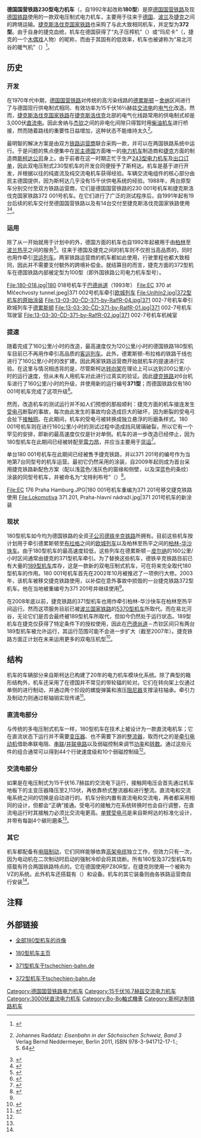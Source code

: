 {{Infobox Locomotive
| name = 德国国营铁路230型电力机车<br />德国铁路180型电力机车<br />捷克斯洛伐克国铁372型电力机车<br />捷克铁路371型/372型电力机车
| image = DR 180 009.jpg
| caption = 德国国营铁路180 009号机车
| type = [[电力机车|电力机车]]
| origin = {{CSK}}
| builder = [[斯柯达公司|斯柯达公司]]、{{link-de|黑尼格斯多夫电力机车厂|Lokomotivbau Elektrotechnische Werke Hans Beimler Hennigsdorf}}（仅交流电部件）
| buildmodel = 
| serialnumber = [[德国国营铁路|DR]] 230 001–020<br />[[德国铁路|DB]] 180 001–020<br />[[ČSD|ČSD]]/[[ČD|ČD]] 372 001–015
| builddate = 1988–1991
| totalproduction  = 20台（[[德国国营铁路|德国国营铁路]]）<br />15台（[[捷克斯洛伐克国家铁路|捷克斯洛伐克国家铁路]]）
| user = [[德国国营铁路|德国国营铁路]]/[[德国铁路|德国铁路]]<br />[[捷克斯洛伐克国家铁路|捷克斯洛伐克国家铁路]]/[[捷克铁路|捷克铁路]]
| uicclass = [[Bo'Bo'|Bo'Bo']]
| gauge = {{RailGauge|sg|al=on|allk=on}}
| wheeldiameter = 
| axleload = 21吨
| wheelbase = 
| minimumcurve = 
| length = 16,800毫米
| width = 
| height = 
| framesize = 
| weight = 84吨
| sandcap = 
| electricsystem = 15千伏16⅔赫兹[[交流电|交流电]]<br />3000伏[[直流电|直流电]]
| collectionmethod = [[高架电缆|高架电缆]]
| transmission = 
| tractionmotors = 4台
| topspeed = DB 180：120公里/小时<br />ČD 372：120公里/小时<br />ČD 371：160公里/小时
| sustainedspeed = 
| poweroutput = 3,260千瓦（每小时）<br />3,080千瓦（持续）
| tractiveeffort = 280千牛（起动）<br />141.6千瓦（持续）
| locobrakes = [[闸瓦制动|闸瓦制动]]、[[电阻制动|电阻制动]]
| safety = [[PZB|PZB]]、{{link-de|Sifa|Sicherheitsfahrschaltung}}
| notes =
}}

'''德国国营铁路230型电力机车'''（{{lang-de|'''DR-Baureihe 230'''}}，自1992年起改称'''180型'''）是原[[德国国营铁路|德国国营铁路]]及现[[德国铁路|德国铁路]]使用的一款双电压制式电力机车，主要用于往来于[[德国|德国]]、[[波兰|波兰]]及[[捷克|捷克]]之间的跨境运输。[[捷克斯洛伐克国家铁路|捷克斯洛伐克国家铁路]]也采购了与此大致相同机车，并定型为'''372型'''。由于自身的捷克血统，机车在德国获得了“丸子压榨机”（{{lang|de|Knödelpresse}}）或“玛尼卡”（{{lang|cs|Mánička}}，捷克的一个[[木偶戏|木偶戏]]人物）的昵称，而由于其固有的低效率，机车也被谑称为“易北河谷的暖气机”（{{lang|de|Elbtalheizung}}）<ref>{{de}}{{cite web|url=http://www.bahnbilder.de/bild/Tschechien~E-Loks~BR+371/745684/die-268d-371-015-9-vclav-ex.html|title=''Die ČD 371 015-9 "Václav" ex ČD 372 015-8, ČSD 372 015-8 steht am 27.08.2019 beim Hbf Dresden''|work=Bahnbilder.de|accessdate=2014-01-04|archive-date=2014-01-04|archive-url=https://web.archive.org/web/20140104212700/http://www.bahnbilder.de/bild/Tschechien~E-Loks~BR+371/745684/die-268d-371-015-9-vclav-ex.html|dead-url=no}}</ref>。

==历史==
===开发===
在1970年代中期，[[德国国营铁路|德国国营铁路]]对传统的高污染线路{{link-de|杰钦-德累斯顿新城铁路|Bahnstrecke Děčín–Dresden-Neustadt|易北河谷铁路}}的[[德累斯顿|德累斯顿]]－[[赖因哈尔茨多夫-舍纳|舍纳]]区间进行了与德国现行供电制式相同、有效功率为15千伏16⅔赫兹[[交流电|交流电]]的[[电气化铁路|电气化]]改造。然而，[[捷克斯洛伐克国家铁路|捷克斯洛伐克国家铁路]]在[[捷克斯洛伐克|捷克斯洛伐克]]北部的电气化线路常用的供电制式却是3,000伏[[直流电|直流电]]。因此舍纳与[[杰钦|杰钦]]之间的非电化间隙只得暂时用[[柴油机车|柴油机车]]进行桥接，然而随着路线的重要性日益增加，这种状态不能维持太久<ref>{{de}}Johannes Raddatz: ''Eisenbahn in der Sächsischen Schweiz, Band 3'' Verlag Bernd Neddermeyer, Berlin 2011, ISBN 978-3-941712-17-1.; S. 64</ref>。

最明智的解决方案是由双方[[铁路运营商|铁路运营商]]联合采购一款{{link-de|多制式车辆|Mehrsystemfahrzeug|双电压制式机车}}，并可以在两国铁路系统中运行。于是问题的焦点便集中在[[民主德国|民主德国]]方面唯一的[[电力机车|电力机车]]制造商{{link-de|黑尼格斯多夫电力机车厂|Lokomotivbau Elektrotechnische Werke Hans Beimler Hennigsdorf}}和[[捷克|捷克]]方面的制造商[[斯柯达公司|斯柯达公司]]身上。由于前者在这一时期正忙于生产[[德国国营铁路243型电力机车|243型电力机车]]及[[出口贸易|出口订单]]，因此双电压制式230型机车的开发合同便授予了斯柯达。机车是基于{{link-de|捷克斯洛伐克国铁ES499.1型电力机车|ČSD-Baureihe ES 499.1}}进行开发，并根据以往的纯直流及纯交流电机车获得经验。车辆交流电组件的核心部分由民主德国提供，因为斯柯达几乎没有15千伏供电系统的经验。1988年，两台原型车分别交付至双方铁路运营商，它们是德国国营铁路的230 001号机车和捷克斯洛伐克国家铁路372 001号机车。在它们进行了广泛的测试程序后，自1991年起有19台后续的机车交付至德国国营铁路以及有14台交付至捷克斯洛伐克国家铁路使用<ref>{{de}}{{cite web|url=http://www.oocities.org/de/rolfwiso/Elektroloks/230dr.html|title=''Die Elektrolokomotiven der Baureihe 230 DR (180 DB AG)''|work=RolfWiso's Homepage|accessdate=2014-01-04|archive-date=2014-01-04|archive-url=https://web.archive.org/web/20140104204247/http://www.oocities.org/de/rolfwiso/Elektroloks/230dr.html|dead-url=no}}</ref><ref>{{de}}{{cite web|url=http://www.baureihe180.de/entwicklung.html|title=''Von der Entwicklung zum Prototyp''|work=Lutz Zschage|accessdate=2014-01-04|archive-date=2014-01-04|archive-url=https://web.archive.org/web/20140104212543/http://www.baureihe180.de/entwicklung.html|dead-url=no}}</ref>。

===运用===
除了从一开始就用于计划中的{{link-de|北部国家铁路|k.k. Nördliche Staatsbahn|德累斯顿-布拉格铁路}}外，德国方面的机车也自1992年起被用于由[[柏林|柏林]]至[[波兰|波兰]][[热平|热平]]之间的服务<ref>{{de}}{{cite web|url=http://www.gerdboehmer-berlinereisenbahnarchiv.de/Statistiken/IMG-IZ-DR.html|title=''Die internationalen Reisezüge der DR von 1977 bis 1993''|work=Gerd Boehmer|accessdate=2014-01-04|archive-date=2014-01-04|archive-url=https://web.archive.org/web/20140104210848/http://www.gerdboehmer-berlinereisenbahnarchiv.de/Statistiken/IMG-IZ-DR.html|dead-url=no}}</ref>。往来于德国及捷克之间的机车则不仅担当高品质的{{link-de|长途运输|Fernverkehr|长途列车}}，同时也用作牵引[[货运列车|货运列车]]。两家铁路运营商的机车都如此使用，行驶里程也都大致相同，因此并不需要支付额外的跨境补偿金。就结算目的而言，捷克方面的372型机车在德国铁路内部被定型为100型（即外国铁路公司电力机车型号）。

<gallery>
File:180-018.jpg|180 018号机车于[[巴德尚道|巴德尚道]]（1993年）
File:EC 370 at Mlčechvosty tunnel.jpeg|371 002号机车牵引[[欧城列车|欧城列车]]
File:Unlhln2.jpg|372型机车的原始涂装
File:13-03-30-ČD-371-by-RalfR-04.jpg|371 002-7号机车牵引欧城列车于[[德累斯顿|德累斯顿]]
File:13-03-30-ČD-371-by-RalfR-01.jpg|371 002-7号机车驾驶室
File:13-03-30-ČD-371-by-RalfR-02.jpg|371 002-7号机车机械室
</gallery>

===提速===
随着{{link-de|柏林-德累斯顿铁路|Bahnstrecke Berlin–Dresden}}完成了160公里/小时的改造，最高速度仅为120公里/小时的德国铁路180型机车目前已不再用作牵引高品质的[[客运列车|客运列车]]。此外，德累斯顿-布拉格的铁路干线也进行了160公里/小时的改扩建。因此两家铁路运营商开始就机车的提速进行实验。在这里与情况相违背的是，尽管斯柯达[[转向架|转向架]]在理论上可以达到200公里/小时的运行速度，但从未有人用机车对此进行过真实的验证。因此[[捷克铁路|捷克铁路]]对6台机车进行了160公里/小时的升级，并使用新的运行编号'''371型'''；而德国铁路仅有180 001号机车完成了这项升级<ref>{{cs}}{{cite web|url=http://www.atlaslokomotiv.net/loko-372.html|title=''372, 371 / ES 499.2''|work=AtlasLokomotiv|accessdate=2014-01-04|archive-date=2014-01-04|archive-url=https://web.archive.org/web/20140104204704/http://www.atlaslokomotiv.net/loko-372.html|dead-url=yes}}</ref>。

然而，改造机车的测试运行并不如人们预想的那般顺利：捷克方面的机车接连发生[[受电弓|受电弓]]{{link-de|珩磨条|Schleifleiste}}断裂的事故，每次由此发生的事故均会造成巨大的破坏，因为断裂的受电弓会扯下[[接触网|接触网]]。在此期间，机车的受电弓被转换成独立悬浮的珩磨条样式。180 001号机车则在进行160公里/小时的测试过程中造成挡风玻璃破裂，所以它有一个罕见的安排，即新的最高速度仅仅是针对单侧{{link-de|驾驶室|Führerstand}}。机车的进一步改造已经停止，因为180型机车在此期间已经被转配至[[雷力昂|雷力昂]]，并应当主要用于[[货运|货运]]<ref>{{de}}{{cite web|url=http://sven-railworld.npage.de/bahn-aktuell/db-aktuell.html|title=''DB-Schenker (Railion/ Cargo...) - Güterverkehr''|work=Sven Rinke|accessdate=2014-01-04|archive-date=2014-01-04|archive-url=https://web.archive.org/web/20140104205517/http://sven-railworld.npage.de/bahn-aktuell/db-aktuell.html|dead-url=no}}</ref>。

单台180 001号机车在此期间已经被售予捷克铁路，并以371 201号的编号作为当地第7台同型号的机车运营。最初它仍然采用{{link-de|交通红色|Verkehrsrot}}的涂装，自2009年起则成为首台采用捷克铁路新配色方案（配以浅蓝色/浅灰色的窗缘和侧壁，以及深蓝色的条纹）涂装的同型号机车，并被命名为“戈特利布号”（{{lang|cs|Gottlieb}}）<ref name="flickr">{{en}}{{cite web|url=http://www.flickr.com/photos/n4fade/8543742609/|title=''371 201-5 "Gottlieb"''|work=Michael E. Klass|publisher=Flickr|accessdate=2014-01-04|archive-date=2014-01-25|archive-url=https://web.archive.org/web/20140125230231/http://www.flickr.com/photos/n4fade/8543742609/|dead-url=no}}</ref>。

<gallery>
File:EC 176 Praha Hamburg.JPG|180 001号机车重编为371 201号移交捷克铁路使用
File:Lokomotiva 371.201, Praha-hlavní nádraží.jpg|371 201号机车的新涂装
</gallery>

===现状===
180型机车如今均为德国铁路的全资[[子公司|子公司]][[德铁辛克铁路|德铁辛克铁路]]所拥有。目前这些机车按计划用于牵引德累斯顿至[[布拉格|布拉格]]之间的[[欧城列车|欧城列车]]以及柏林至热平之间的[[柏林-华沙快车|柏林-华沙快车]]。由于180型机车的最高速度较低，这些列车在德累斯顿－[[皮尔纳|皮尔纳]]的160公里/小时区间通常由捷克的371型机车牵引。为了替换这些机车，德铁辛克铁路目前已有大量的[[德国铁路189型电力机车|189型机车]]库存，这是一款新的双电压制式机车，可在将来完全取代180型机车的作用。180 001号机车首先在2002年10月被推迟了一项例行大修。2003年，该机车被移交捷克铁路使用，以补偿在意外事故中损毁的一台捷克铁路372型机车。他在当地被重编号为371 201号并继续使用<ref name="flickr"/>。

在2008年底以前，捷克铁路的371型机车也用作牵引柏林-华沙快车在柏林至热平间运行。然而这项服务目前已被[[波兰国家铁路|波兰国家铁路]]的[[ES64U4型电力机车|5370型机车]]所取代。而在易北河谷，无论它们是否会最终被189型机车所取代，但如今仍然处于运行状态。189型机车在捷克仅获得了特定条件下的授权使用，因此在[[巴德尚道|巴德尚道]]－杰钦区间只有两台189型机车被允许运行，其运行范围可能不会进一步扩大（截至2007年）。捷克铁路方面正计划在未来运用更多的双电压机型{{link-de|捷克铁路380型电力机车|ČD-Baureihe 380|380型机车}}<ref>{{de}}{{cite web|url=http://hp-trainz.de/assets/documents/Hintergrundinfo_deutsch.doc|title=''ŠKODA  - Elektroloks der II. Generation''|work=HP-Trainz|accessdate=2014-01-04|archive-date=2016-03-04|archive-url=https://web.archive.org/web/20160304121842/http://hp-trainz.de/assets/documents/Hintergrundinfo_deutsch.doc|dead-url=yes}}</ref>。

==结构==
机车的车辆部分来自斯柯达已构建了20年的电力机车模块化系统。除了典型的箱形结构外，机车还采用了在德国并不常见的带轮辐的轮对。它们在转向架上仅通过单侧的{{link-de|闸瓦式制动器|Klotzbremse}}进行制动，并通过两个阶段的螺旋弹簧和液压[[阻尼器|阻尼器]]支撑滚柱轴承。牵引力及制动力则通过{{link-de|低位铰接|Tiefanlenkung}}枢轴销实现传递<ref name="Beschreibung">{{de}}{{cite web|url=http://www.baureihe180.de/konstruktion.html|title=''Beschreibung der Zweisystemlokomotive BR 230/BR 180''|work=Lutz Zschage|accessdate=2014-01-04|archive-date=2014-01-04|archive-url=https://web.archive.org/web/20140104204519/http://www.baureihe180.de/konstruktion.html|dead-url=no}}</ref>。

===直流电部分===
与传统的多电压制式机车一样，180型机车在技术上被设计为一款直流电机车；它在直流状态下运行并不需要[[变压器|变压器]]、也不需要下游的[[整流器|整流器]]，取而代之的是[[牵引电动机|牵引电动机]]借助串联电阻、[[串联电路|串联]]/[[并联电路|并联电路]]以及弱磁控制来调节[[功率|功率]]和[[转数|转数]]。通过这些元件的组合通常可以得到44个行驶速度级和10个弱磁控制级<ref name="Beschreibung"/>。

===交流电部分===
如果是在电压制式为15千伏16.7赫兹的交流电下运行，接触网电压会首先通过机车地板下的主变压器降压至2,113伏，再依靠桥式整流器和{{link-de|平顺抗流器|Glättungsdrossel}}进行整流。直流电和交流电系统之间的切换是自动进行的。机车分别内置有直流电和交流电{{link-de|总开关|Hauptschalter}}，两者都采用相同的设计，但都会“正确”接通。受电弓的接触力在系统转换时也会自行调整，在直流电运行时其接触力必须比交流电更高。[[受电弓|单臂受电弓]]是来自斯柯达的标准化设计，并带有每副4个碳珩磨条<ref name="Beschreibung"/>。

===其它===
机车都配备有[[电阻制动|电阻制动]]，它们同样能够依靠[[高架电缆|高架电缆]]独立工作，但效力只有一次，因为电动机在二次制动时启动的强制冷却会将其烧断。所有180型及372型机车均搭载有符合两国铁路特点的{{link-de|点状列车控制装置|Punktförmige Zugbeeinflussung}}。它在德国使用PZ80R型，在捷克则使用一个被称为VZ的系统。此外机车还搭载有{{link-de|紧急列车停止装置|Sicherheitsfahrschaltung}}（{{lang|de|Sifa}}）和{{link-de|车载无线电|Zugfunk}}设备。机车的其它装备则由各铁路运营商自行安装<ref name="Beschreibung"/>。

==注释==
{{reflist}}

== 外部链接 ==
{{Commonscat|Škoda 76 E|3=S}}
* {{de}}[http://eisenbahnfieber.de/index.php?option=com_content&view=category&id=107&Itemid=493/ 全部180型机车的肖像]{{dead link|date=2018年2月 |bot=InternetArchiveBot |fix-attempted=yes }}
* {{de}}[http://www.baureihe180.de/ 180型机车主页] {{Wayback|url=http://www.baureihe180.de/ |date=20140104212546 }}
* {{de}}[https://web.archive.org/web/20140104212917/http://www.tschechien-bahn.de/index.php/bahnbilder/br-371.html 371型机车于tschechien-bahn.de]
* {{de}}[https://web.archive.org/web/20140104212813/http://www.tschechien-bahn.de/index.php/bahnbilder/br-372.html 372型机车于tschechien-bahn.de]

{{德国国营铁路机车车辆|e}}
{{德国铁路机车车辆}}

{{DEFAULTSORT:DR-Baureihe 230}}
[[Category:德国国营铁路电力机车|Category:德国国营铁路电力机车]]
[[Category:15千伏16.7赫兹交流电力机车|Category:15千伏16.7赫兹交流电力机车]]
[[Category:3000伏直流电力机车|Category:3000伏直流电力机车]]
[[Category:Bo-Bo軸式機車|Category:Bo-Bo軸式機車]]
[[Category:斯柯达制铁路机车|Category:斯柯达制铁路机车]]
